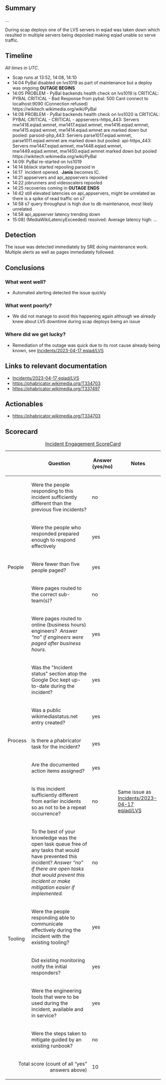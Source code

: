 {{irdoc|status=draft}}

== Summary ==
{{Incident scorecard
| id = eqiad/LVS
| task = T337497
| paged-num = 2
| responders-num = 7
| coordinators = Janis
| start = 2023-05-25 14:04
| end = 2023-05-25 14:25
| metrics = edits per second, rps in general, 5xx responses from CDN, appserver latency
| impact = For approximately 15-20 minutes logged in users connecting to to Wikimedia wikis through our Ashburn datacenter and editors in general may have received 503 errors
}}

…

<!-- Reminder: No private information on this page! -->During scap deploys one of the LVS servers in eqiad was taken down which resulted in multiple servers being depooled making eqiad unable so serve traffic.

{{TOC|align=right}}

==Timeline==
''All times in UTC.''

*Scap runs at 13:52, 14:08, 14:10
*14:04 PyBal disabled on lvs1019 as part of maintenance but a deploy was ongoing '''OUTAGE BEGINS'''
*14:05 PROBLEM - PyBal backends health check on lvs1019 is CRITICAL: PYBAL CRITICAL - Bad Response from pybal: 500 Cant connect to localhost:9090 (Connection refused) <nowiki>https://wikitech.wikimedia.org/wiki/PyBal</nowiki>
*14:08 <icinga-wm> PROBLEM - PyBal backends health check on lvs1020 is CRITICAL: PYBAL CRITICAL - CRITICAL - appservers-https_443: Servers mw1418.eqiad.wmnet, mw1417.eqiad.wmnet, mw1416.eqiad.wmnet, mw1415.eqiad.wmnet, mw1414.eqiad.wmnet are marked down but pooled: parsoid-php_443: Servers parse1017.eqiad.wmnet, parse1011.eqiad.wmnet are marked down but pooled: api-https_443: Servers mw1447.eqiad.wmnet, mw1448.eqiad.wmnet, mw1449.eqiad.wmnet, mw1450.eqiad.wmnet  marked down but pooled <nowiki>https://wikitech.wikimedia.org/wiki/PyBal</nowiki>
*14:09: PyBal re-started on lvs1019
*14:14 bblack started repooling parsoid in
*14:17  Incident opened.  '''Janis''' becomes IC.
*14:21 appservers and api_appservers repooled
*14:22 jobrunners and videoscalers repooled
*14:25 recoveries coming in '''OUTAGE ENDS'''
*14:42 still elevated latencies on api_appservers, might be unrelated as there is a spike of read traffic on s7
*14:58 s7 query throughput is high due to db maintenance, most likely unrelated
*14:58 api_appserver latency trending down
*15:08] <jinxer-wm> (MediaWikiLatencyExceeded) resolved: Average latency high: ...
<!-- Reminder: No private information on this page! -->

==Detection==
The issue was detected immediately by SRE doing maintenance work. Multiple alerts as well as pages immediately followed.

==Conclusions ==

===What went well?===

* Automated alerting detected the issue quickly

===What went poorly?===

*We did not manage to avoid this happening again although we already knew about LVS downtime during scap deploys being an issue

===Where did we get lucky?===

* Remediation of the outage was quick due to its root cause already being known, see [[Incidents/2023-04-17 eqiad/LVS]]

==Links to relevant documentation==

* [[Incidents/2023-04-17 eqiad/LVS]]
* https://phabricator.wikimedia.org/T334703
* https://phabricator.wikimedia.org/T337497

==Actionables==

* https://phabricator.wikimedia.org/T334703

==Scorecard==


{| class="wikitable"
|+[[Incident Scorecard|Incident Engagement  ScoreCard]]
!
!Question
!Answer
(yes/no)
!Notes
|-
! rowspan="5" |People
|Were the people responding to this incident sufficiently different than the previous five incidents? 
|no
|
|-
|Were the people who responded prepared enough to respond effectively
|yes
|
|-
|Were fewer than five people paged?
|yes
|
|-
|Were pages routed to the correct sub-team(s)?
|no
|
|-
|Were pages routed to online (business hours) engineers?  ''Answer “no” if engineers were paged after business hours.''
|yes
|
|-
! rowspan="5" |Process
|Was the "Incident status" section atop the Google Doc kept up-to-date during the incident?
|yes
|
|-
| Was a public wikimediastatus.net entry created? 
|yes
|
|-
|Is there a phabricator task for the incident?
|yes
|{{PhabT|337497}}
|-
|Are the documented action items assigned?
|yes
|{{PhabT|334703}}
|-
|Is this incident sufficiently different from earlier incidents so as not to be a repeat occurrence? 
|no
|Same issue as [[Incidents/2023-04-17 eqiad/LVS]]
|-
! rowspan="5" |Tooling
|To the best of your knowledge was the open task queue free of any tasks that would have prevented this incident? ''Answer “no” if there are''
''open tasks that would prevent this incident or make mitigation easier if implemented.''
|no
|{{PhabT|334703}}
|-
| Were the people responding able to communicate effectively during the incident with the existing tooling?
|yes
|
|-
|Did existing monitoring notify the initial responders?
|yes
|
|-
|Were the engineering tools that were to be used during the incident, available and in service? 
|yes
|
|-
|Were the steps taken to mitigate guided by an existing runbook?
|no
|
|-
! colspan="2" align="right" |Total score (count of all “yes” answers above)
|10
|
|}